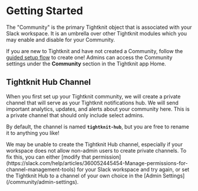 
# Getting Started

The "Community" is the primary Tightknit object that is associated with your Slack workspace. It is an umbrella over other Tightknit modules which you may enable and disable for your Community.

If you are new to Tightknit and have not created a Community, follow the [guided setup flow](getting-started#create-the-community) to create one! Admins can access the Community settings under the **Community** section in the Tightknit app Home.

## Tightknit Hub Channel

When you first set up your Tightknit community, we will create a private channel that will serve as your Tightknit notifications hub. We will send important analytics, updates, and alerts about your community here. This is a private channel that should only include select admins.

By default, the channel is named **`tightknit-hub`**, but you are free to rename it to anything you like!

<Callout>
  We may be unable to create the Tightknit Hub channel, especially if your
  workspace does not allow non-admin users to create private channels. To fix
  this, you can either [modify that
  permission](https://slack.com/help/articles/360052445454-Manage-permissions-for-channel-management-tools)
  for your Slack workspace and try again, or set the Tightknit Hub to a channel
  of your own choice in the [Admin Settings](/community/admin-settings).
</Callout>
